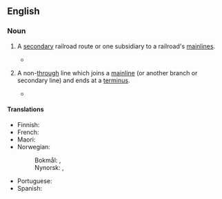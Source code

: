 ==English==

===Noun===
{{en-noun}}

# {{lb|en|railroads}} A [[secondary]] railroad route or one subsidiary to a railroad's [[mainline]]s.
#* {{quote-book|en|year=1987|author=William H. Rehnquist|title=The Supreme Court|passage=But the states were generally concerned with the location of trunk lines and left it to cities and counties to worry about '''branch lines'''.}}
# {{lb|en|railroads}} A non-[[through]] line which joins a [[mainline]] (or another branch or secondary line) and ends at a [[terminus]].
#* {{quote-journal|en|year=1962|month=December|title=Dr. Beeching previews the plan for British Railways|journal=Modern Railways|page=377|text=They saddled themselves with the handling of light flows on a multiplicity of '''branch lines''', and they sacrificed the speed, reliability and low cost of through train operation, even over the main arteries of the system.}}

====Translations====
{{trans-top|non-through line}}
* Finnish: {{t|fi|sivurata}}
* French: {{t+|fr|embranchement|m}}
* Maori: {{t|mi|pekanga}}
* Norwegian:
*: Bokmål: {{t|nb|sidebane|m}}, {{t|nb|sidelinje|m|f}}
*: Nynorsk: {{t|nn|sidebane|m|f}}, {{t|nn|sidelinje|f}}
{{trans-mid}}
* Portuguese: {{t+|pt|ramal|m}}
* Spanish: {{t|es|[[ramal]] [[ferroviario]]|m}}
{{trans-bottom}}